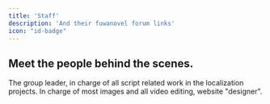 ```yaml
---
title: 'Staff'
description: 'And their fuwanovel forum links'
icon: "id-badge"
---
```


## Meet the people behind the scenes.

<Card title="Tooko" icon="hat-wizard" href="https://forums.fuwanovel.moe/profile/31647-tooko/" horizontal>
  The group leader, in charge of all script related work in the localization projects.
</Card>
<Card title="nReus" icon="wand-sparkles" href="https://forums.fuwanovel.moe/profile/31407-nreus/" horizontal>
  In charge of most images and all video editing, website "designer".
</Card>